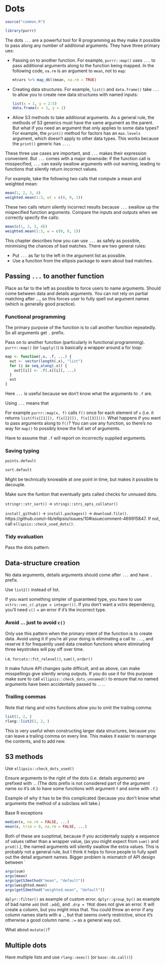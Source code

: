 # Dots

```r
source("common.R")
```

```r
library(purrr)
```

The dots `...` are a powerful tool for R programming as they make it possible to pass along any number of additional arguments. They have three primary ues:

*   Passing on to another function. For example, `purrr::map()` uses
    `...` to pass additional arguments along to the function being mapped.
    In the following code, `na.rm` is an argument to `mean`, not to `map`:
  
    ```r
    mtcars %>% map_dbl(mean, na.rm = TRUE)
    ```
  
*   Creating data structures. For example, `list()` and `data.frame()` take 
    `...` to allow you to create new data structures with named inputs:
  
    ```r
    list(x = 1, y = 2:5)
    data.frame(x = 1, y = 2)
    ```
  
*   Allow S3 methods to take additional arguments. As a general rule, the methods
    of S3 generics must have the same argument as the parent. But what if you
    need an argument that only applies to some data types? For example, 
    the `print()` method for factors has an `max.levels` argument, which doesn't
    apply to other data types. This works because the `print()` generic has 
    `...`.

These three use cases are important, and `...` makes their expression convenient. But `...` comes with a major downside: if the function call is misspecified, `...` can easily swallow arguments with out warning, leading to functions that silently return incorrect values.

For example, take the following two calls that compute a mean and weighted mean:

```r
mean(1, 2, 3, 4)
weighted.mean(1:3, wt = c(0, 0, 1))
```

These two calls return silently incorrect results because `...` swallow up the mispecified function arguments. Compare the inputs and outputs when we correctly specify the calls:

```r
mean(c(1, 2, 3, 4))
weighted.mean(1:3, w = c(0, 0, 1))
```

This chapter describes how you can use `...` as safely as possible, minimising the chances of bad matches. There are two general rules:

* Put `...` as far to the left in the argument list as possible.
* Use a function from the ellipsis package to warn about bad matches.

## Passing `...` to another function

Place as far to the left as possible to force users to name arguments. Should come between data and details arguments. You can not rely on partial matching after ..., so this forces user to fully spell out argument names (which is generally good practice).

### Functional programming

The primary purpose of the function is to call another function repeatedly. So all arguments get `.` prefix.

Pass on to another function (particularly in functional programming).
`purrr::map()` (or `lapply()`) is basically a wrapper around a for loop:

```r
map <- function(.x, .f, ...) {
  out <- vector(length(.x), "list")
  for (i in seq_along(.x)) {
    out[[i]] <- .f(.x[[i]], ...)
  }
  out
}
```

Here `...` is useful because we don't know what the arguments to `.f` are.

Using `...` means that 

For example `purrr::map(x, f)` calls `f()` once for each element of `x`
(i.e. it returns `list(f(x[[1]]), f(x[[2]]), f(x[[3]])))`. What happens if
you want to pass arguments along to `f()`? You can use any function, so
there's no way for `map()` to possibly know the full set of arguments.


Have to assume that `.f` will report on incorrectly supplied arguments.

### Saving typing

```r
points.default
```

```r
sort.default
```

Might be technically knowable at one point in time, but makes it possible to decouple.

Make sure the funtion that eventually gets called checks for unnused dots. 

`stringr::str_sort()` -> `stringi::stri_opts_collator()`

`install_github()` -> `install.packages()` -> `download.file()`. https://github.com/r-lib/ellipsis/issues/10#issuecomment-469915847. If not, call `ellipsis::check_used_dots()`.


### Tidy evaluation

Pass the dots pattern. 

## Data-structure creation

No data arguments, details arguments should come after `...` and have `.` prefix.

Use `list2()` instead of list.

If you want something simpler of guaranteed type, you have to use `vctrs::vec_c(.ptype = integer())`. If you don't want a vctrs dependency, you'll need `c()` + an error if it's the incorrect type.

### Avoid ... just to avoid `c()` {#vectors-not-dots}

Only use this pattern when the primary intent of the function is to create data. Avoid using it if you're all your doing is eliminating a call to `...`, and reserve it for frequently used data creation functions where eliminating three keystrokes will pay off over time.

i.e. `forcats::fct_relevel()`, `sum()`, `order()`

It make future API changes quite difficult, and as above, can make misspellings give silently wrong outputs. If you do use it for this purpose make sure to call `ellipsis::check_dots_unnamed()` to ensure that no named arguments have been accidentally passed to `...`. 

### Trailing commas

Note that rlang and vctrs functions allow you to omit the trailing comma:

```r
list(1, 2, )
rlang::list2(1, 2, )
```

This is very useful when constructing larger data structures, because you can leave a trailing comma on every line. This makes it easier to rearrange the contents, and to add new.

## S3 methods

Use `ellipsis::check_dots_used()`

Ensure arguments to the right of the dots (i.e. details arguments) are prefixed with `.`. (The dots prefix is not considered part of the argument name so it's ok to have some functions with argument `f` and some with `.f`.)

Example of why it has to be this complicated (because you don't know what arguments the method of a subclass will take.)

Base R exceptions

```r
median(x, na.rm = FALSE, ...)
mean(x, trim = 0, na.rm = FALSE, ...)
```

Both of these are suoptimal, because if you accidentally supply a sequence of values rather than a wrapper value, (as you might expect from `sum()` and `prod()`.), the named arguments will silently swallow the extra values. This is probably not a general rule, but I think it helps to force people to fully spell out the detail argument names. Bigger problem is mismatch of API design between `

```r
args(sum)
args(mean)
args(getS3method("mean", "default"))
args(weighted.mean)
args(getS3method("weighted.mean", "default"))
```

`dplyr::filter()` as example of custom error. `dplyr::group_by()` as example of bad name `add` (not `.add`), and `.drp = TRUE` does not give an error. It will create a column, but you might miss that. You could throw an error if any column names starts with a `.`, but that seems overly restrictive, since it's otherwise a good column name. `:=` as a general way out.

What about `mutate()`? 

## Multiple dots

Have multiple lists and use `rlang::exec()` (or `base::do.call()`)

